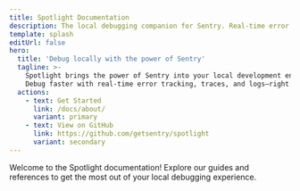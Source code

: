 ```yaml
---
title: Spotlight Documentation
description: The local debugging companion for Sentry. Real-time error tracking, traces, and logs in your development environment.
template: splash
editUrl: false
hero:
  title: 'Debug locally with the power of Sentry'
  tagline: >-
    Spotlight brings the power of Sentry into your local development environment.
    Debug faster with real-time error tracking, traces, and logs—right where you code.
  actions:
    - text: Get Started
      link: /docs/about/
      variant: primary
    - text: View on GitHub
      link: https://github.com/getsentry/spotlight
      variant: secondary
---
```


Welcome to the Spotlight documentation! Explore our guides and references to get the most out of your local debugging experience.